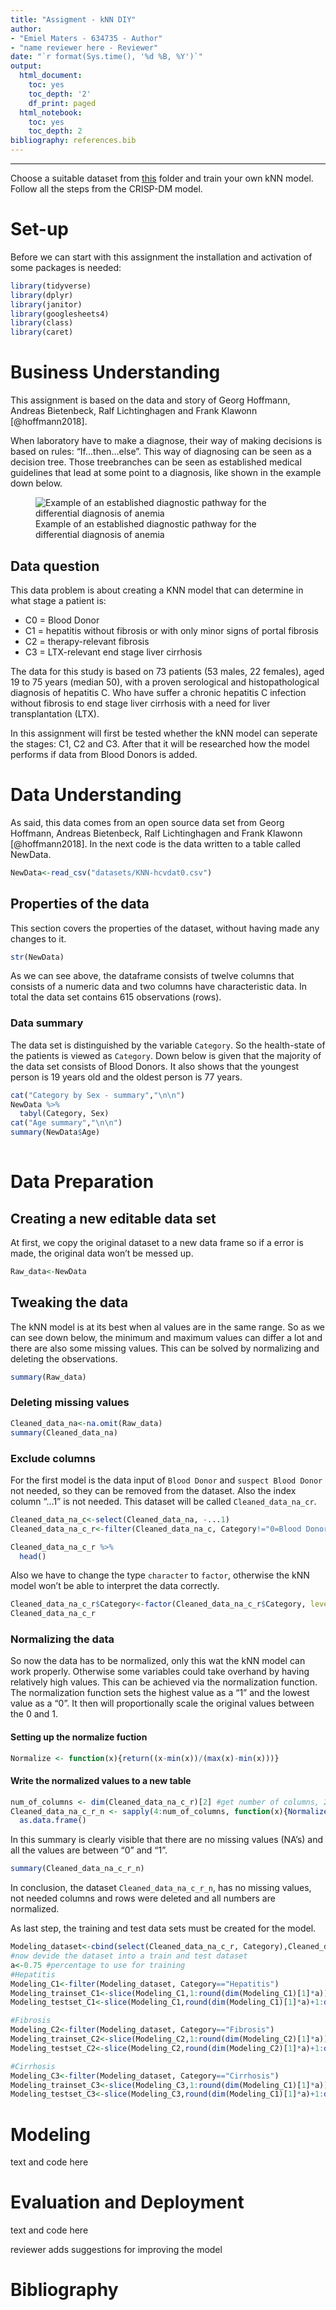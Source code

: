 ```yaml
---
title: "Assigment - kNN DIY"
author:
- "Emiel Maters - 634735 - Author"
- "name reviewer here - Reviewer"
date: "`r format(Sys.time(), '%d %B, %Y')`"
output:
  html_document:
    toc: yes
    toc_depth: '2'
    df_print: paged
  html_notebook:
    toc: yes
    toc_depth: 2
bibliography: references.bib
---
```


------------------------------------------------------------------------

Choose a suitable dataset from [this](https://github.com/HAN-M3DM-Data-Mining/assignments/tree/master/datasets) folder and train your own kNN model. Follow all the steps from the CRISP-DM model.

# Set-up

Before we can start with this assignment the installation and activation of some packages is needed:

```r
library(tidyverse)
library(dplyr)
library(janitor)
library(googlesheets4)
library(class)
library(caret)
```

# Business Understanding

This assignment is based on the data and story of Georg Hoffmann, Andreas Bietenbeck, Ralf Lichtinghagen and Frank Klawonn [@hoffmann2018].

When laboratory have to make a diagnose, their way of making decisions is based on rules: "If...then...else". This way of diagnosing can be seen as a decision tree. Those treebranches can be seen as established medical guidelines that lead at some point to a diagnosis, like shown in the example down below.

![Example of an established diagnostic pathway for the differential diagnosis of anemia](images/paste-C0185445.png){#hemoglobin}

## Data question

This data problem is about creating a KNN model that can determine in what stage a patient is:

-   C0 = Blood Donor
-   C1 = hepatitis without fibrosis or with only minor signs of portal fibrosis
-   C2 = therapy-relevant fibrosis
-   C3 = LTX-relevant end stage liver cirrhosis

The data for this study is based on 73 patients (53 males, 22 females), aged 19 to 75 years (median 50), with a proven serological and histopathological diagnosis of hepatitis C. Who have suffer a chronic hepatitis C infection without fibrosis to end stage liver cirrhosis with a need for liver transplantation (LTX).

In this assignment will first be tested whether the kNN model can seperate the stages: C1, C2 and C3. After that it will be researched how the model performs if data from Blood Donors is added.

# Data Understanding

As said, this data comes from an open source data set from Georg Hoffmann, Andreas Bietenbeck, Ralf Lichtinghagen and Frank Klawonn [@hoffmann2018]. In the next code is the data written to a table called NewData.

```r
NewData<-read_csv("datasets/KNN-hcvdat0.csv")
```

## Properties of the data

This section covers the properties of the dataset, without having made any changes to it.

```r
str(NewData)
```

As we can see above, the dataframe consists of twelve columns that consists of a numeric data and two columns have characteristic data. In total the data set contains 615 observations (rows).

### Data summary

The data set is distinguished by the variable `Category`. So the health-state of the patients is viewed as `Category`. Down below is given that the majority of the data set consists of Blood Donors. It also shows that the youngest person is 19 years old and the oldest person is 77 years.

```r
cat("Category by Sex - summary","\n\n")
NewData %>% 
  tabyl(Category, Sex)
cat("Age summary","\n\n")
summary(NewData$Age)
  
```

# Data Preparation

## Creating a new editable data set

At first, we copy the original dataset to a new data frame so if a error is made, the original data won't be messed up.

```r
Raw_data<-NewData
```

## Tweaking the data

The kNN model is at its best when al values are in the same range. So as we can see down below, the minimum and maximum values can differ a lot and there are also some missing values. This can be solved by normalizing and deleting the observations.

```r
summary(Raw_data)
```

### Deleting missing values

```r
Cleaned_data_na<-na.omit(Raw_data)
summary(Cleaned_data_na)
```

### Exclude columns

For the first model is the data input of `Blood Donor` and `suspect Blood Donor` not needed, so they can be removed from the dataset. Also the index column "...1" is not needed. This dataset will be called `Cleaned_data_na_cr`.

```r
Cleaned_data_na_c<-select(Cleaned_data_na, -...1)
Cleaned_data_na_c_r<-filter(Cleaned_data_na_c, Category!="0=Blood Donor"&Category!="0s=suspect Blood Donor")

Cleaned_data_na_c_r %>%
  head()
```

Also we have to change the type `character` to `factor`, otherwise the kNN model won't be able to interpret the data correctly.

```r
Cleaned_data_na_c_r$Category<-factor(Cleaned_data_na_c_r$Category, levels = c("1=Hepatitis", "2=Fibrosis", "3=Cirrhosis"), labels = c("Hepatitis", "Fibrosis", "Cirrhosis"))
Cleaned_data_na_c_r
```

### Normalizing the data

So now the data has to be normalized, only this wat the kNN model can work properly. Otherwise some variables could take overhand by having relatively high values. This can be achieved via the normalization function. The normalization function sets the highest value as a "1" and the lowest value as a "0". It then will proportionally scale the original values between the 0 and 1.

#### Setting up the normalize fuction

```r
Normalize <- function(x){return((x-min(x))/(max(x)-min(x)))}
```

#### Write the normalized values to a new table

```r
num_of_columns <- dim(Cleaned_data_na_c_r)[2] #get number of columns, 2 stands for second value which represents the column count.
Cleaned_data_na_c_r_n <- sapply(4:num_of_columns, function(x){Normalize(Cleaned_data_na_c_r[,x])})%>% #start the normalization from 4th column
  as.data.frame() 

```

In this summary is clearly visible that there are no missing values (NA's) and all the values are between "0" and "1".

```r
summary(Cleaned_data_na_c_r_n)
```

In conclusion, the dataset `Cleaned_data_na_c_r_n`, has no missing values, not needed columns and rows were deleted and all numbers are normalized.

As last step, the training and test data sets must be created for the model.

```r
Modeling_dataset<-cbind(select(Cleaned_data_na_c_r, Category),Cleaned_data_na_c_r_n) #merge the two datasets together
#now devide the dataset into a train and test dataset
a<-0.75 #percentage to use for training
#Hepatitis
Modeling_C1<-filter(Modeling_dataset, Category=="Hepatitis")
Modeling_trainset_C1<-slice(Modeling_C1,1:round(dim(Modeling_C1)[1]*a))
Modeling_testset_C1<-slice(Modeling_C1,round(dim(Modeling_C1)[1]*a)+1:dim(Modeling_C1)[1])

#Fibrosis
Modeling_C2<-filter(Modeling_dataset, Category=="Fibrosis")
Modeling_trainset_C2<-slice(Modeling_C2,1:round(dim(Modeling_C2)[1]*a))
Modeling_testset_C2<-slice(Modeling_C2,round(dim(Modeling_C2)[1]*a)+1:dim(Modeling_C2)[1])

#Cirrhosis
Modeling_C3<-filter(Modeling_dataset, Category=="Cirrhosis")
Modeling_trainset_C3<-slice(Modeling_C3,1:round(dim(Modeling_C1)[1]*a))
Modeling_testset_C3<-slice(Modeling_C3,round(dim(Modeling_C1)[1]*a)+1:dim(Modeling_C3)[1])

```

# Modeling

text and code here

# Evaluation and Deployment

text and code here

reviewer adds suggestions for improving the model

# Bibliography

